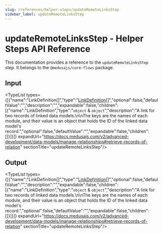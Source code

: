 ```yaml
---
slug: /references/helper-steps/updateRemoteLinksStep
sidebar_label: updateRemoteLinksStep
---
```



# updateRemoteLinksStep - Helper Steps API Reference

This documentation provides a reference to the `updateRemoteLinksStep` step. It belongs to the `@medusajs/core-flows` package.

## Input

<TypeList types={[{"name":"LinkDefinition[]","type":"[LinkDefinition](../../../modules_sdk/types/modules_sdk.LinkDefinition/page.mdx)[]","optional":false,"defaultValue":"","description":"","expandable":false,"children":[{"name":"LinkDefinition","type":"`object` & `object`","description":"A link for two records of linked data models.\n\nThe keys are the names of each module, and their value is an object that holds the ID of the linked data model's record.","optional":false,"defaultValue":"","expandable":false,"children":[]}]}]} expandUrl="https://docs.medusajs.com/v2/advanced-development/data-models/manage-relationships#retrieve-records-of-relation" sectionTitle="updateRemoteLinksStep"/>

## Output

<TypeList types={[{"name":"LinkDefinition[]","type":"[LinkDefinition](../../../modules_sdk/types/modules_sdk.LinkDefinition/page.mdx)[]","optional":false,"defaultValue":"","description":"","expandable":false,"children":[{"name":"LinkDefinition","type":"`object` & `object`","description":"A link for two records of linked data models.\n\nThe keys are the names of each module, and their value is an object that holds the ID of the linked data model's record.","optional":false,"defaultValue":"","expandable":false,"children":[]}]}]} expandUrl="https://docs.medusajs.com/v2/advanced-development/data-models/manage-relationships#retrieve-records-of-relation" sectionTitle="updateRemoteLinksStep"/>
